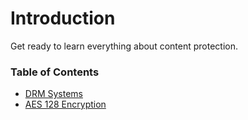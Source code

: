 # Introduction

Get ready to learn everything about content protection.

### Table of Contents

- [DRM Systems](01-drm-systems.md)
- [AES 128 Encryption](02-aes-128-encryption.md)
